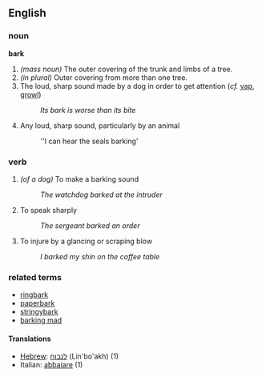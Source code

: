 == English ==

=== noun ===
'''bark'''

# ''(mass noun)'' The outer covering of the trunk and limbs of a tree.
# ''(in plural)'' Outer covering from more than one tree.
# The loud, sharp sound made by a dog in order to get attention (''cf.'' [[yap]], [[growl]])
#: ''Its bark is worse than its bite''
# Any loud, sharp sound, particularly by an animal
#: ''I can hear the seals barking'

=== verb ===

# ''(of a dog)'' To make a barking sound
#: ''The watchdog barked at the intruder''
# To speak sharply
#: ''The sergeant barked an order''
# To injure by a glancing or scraping blow
#: ''I barked my shin on the coffee table''

=== related terms ===

* [[ringbark]]
* [[paperbark]]
* [[stringybark]]
* [[barking mad]]

====Translations====
*[[Hebrew]]: [[לנבוח]] (Lin'bo'akh) (1)
*Italian: [[abbaiare]] (1)